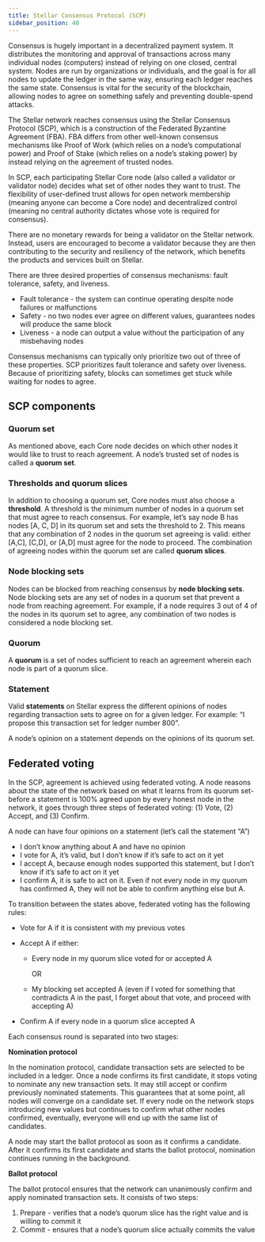 ```yaml
---
title: Stellar Consensus Protocol (SCP)
sidebar_position: 40
---
```


Consensus is hugely important in a decentralized payment system. It distributes the monitoring and approval of transactions across many individual nodes (computers) instead of relying on one closed, central system. Nodes are run by organizations or individuals, and the goal is for all nodes to update the ledger in the same way, ensuring each ledger reaches the same state. Consensus is vital for the security of the blockchain, allowing nodes to agree on something safely and preventing double-spend attacks.

The Stellar network reaches consensus using the Stellar Consensus Protocol (SCP), which is a construction of the Federated Byzantine Agreement (FBA). FBA differs from other well-known consensus mechanisms like Proof of Work (which relies on a node’s computational power) and Proof of Stake (which relies on a node’s staking power) by instead relying on the agreement of trusted nodes.

In SCP, each participating Stellar Core node (also called a validator or validator node) decides what set of other nodes they want to trust. The flexibility of user-defined trust allows for open network membership (meaning anyone can become a Core node) and decentralized control (meaning no central authority dictates whose vote is required for consensus).

There are no monetary rewards for being a validator on the Stellar network. Instead, users are encouraged to become a validator because they are then contributing to the security and resiliency of the network, which benefits the products and services built on Stellar.

There are three desired properties of consensus mechanisms: fault tolerance, safety, and liveness.

- Fault tolerance - the system can continue operating despite node failures or malfunctions
- Safety - no two nodes ever agree on different values, guarantees nodes will produce the same block
- Liveness - a node can output a value without the participation of any misbehaving nodes

Consensus mechanisms can typically only prioritize two out of three of these properties. SCP prioritizes fault tolerance and safety over liveness. Because of prioritizing safety, blocks can sometimes get stuck while waiting for nodes to agree.

## SCP components

### Quorum set

As mentioned above, each Core node decides on which other nodes it would like to trust to reach agreement. A node’s trusted set of nodes is called a **quorum set**.

### Thresholds and quorum slices

In addition to choosing a quorum set, Core nodes must also choose a **threshold**. A threshold is the minimum number of nodes in a quorum set that must agree to reach consensus. For example, let’s say node B has nodes [A, C, D] in its quorum set and sets the threshold to 2. This means that any combination of 2 nodes in the quorum set agreeing is valid: either [A,C], [C,D], or [A,D] must agree for the node to proceed. The combination of agreeing nodes within the quorum set are called **quorum slices**.

### Node blocking sets

Nodes can be blocked from reaching consensus by **node blocking sets**. Node blocking sets are any set of nodes in a quorum set that prevent a node from reaching agreement. For example, if a node requires 3 out of 4 of the nodes in its quorum set to agree, any combination of two nodes is considered a node blocking set.

### Quorum

A **quorum** is a set of nodes sufficient to reach an agreement wherein each node is part of a quorum slice.

### Statement

Valid **statements** on Stellar express the different opinions of nodes regarding transaction sets to agree on for a given ledger. For example: “I propose this transaction set for ledger number 800”.

A node’s opinion on a statement depends on the opinions of its quorum set.

## Federated voting

In the SCP, agreement is achieved using federated voting. A node reasons about the state of the network based on what it learns from its quorum set- before a statement is 100% agreed upon by every honest node in the network, it goes through three steps of federated voting: (1) Vote, (2) Accept, and (3) Confirm.

A node can have four opinions on a statement (let’s call the statement “A”)

- I don’t know anything about A and have no opinion
- I vote for A, it’s valid, but I don’t know if it’s safe to act on it yet
- I accept A, because enough nodes supported this statement, but I don’t know if it’s safe to act on it yet
- I confirm A, it is safe to act on it. Even if not every node in my quorum has confirmed A, they will not be able to confirm anything else but A.

To transition between the states above, federated voting has the following rules:

- Vote for A if it is consistent with my previous votes
- Accept A if either:

  - Every node in my quorum slice voted for or accepted A

    OR

  - My blocking set accepted A (even if I voted for something that contradicts A in the past, I forget about that vote, and proceed with accepting A)

- Confirm A if every node in a quorum slice accepted A

Each consensus round is separated into two stages:

**Nomination protocol**

In the nomination protocol, candidate transaction sets are selected to be included in a ledger. Once a node confirms its first candidate, it stops voting to nominate any new transaction sets. It may still accept or confirm previously nominated statements. This guarantees that at some point, all nodes will converge on a candidate set. If every node on the network stops introducing new values but continues to confirm what other nodes confirmed, eventually, everyone will end up with the same list of candidates.

A node may start the ballot protocol as soon as it confirms a candidate. After it confirms its first candidate and starts the ballot protocol, nomination continues running in the background.

**Ballot protocol**

The ballot protocol ensures that the network can unanimously confirm and apply nominated transaction sets. It consists of two steps:

1. Prepare - verifies that a node’s quorum slice has the right value and is willing to commit it
2. Commit - ensures that a node’s quorum slice actually commits the value
